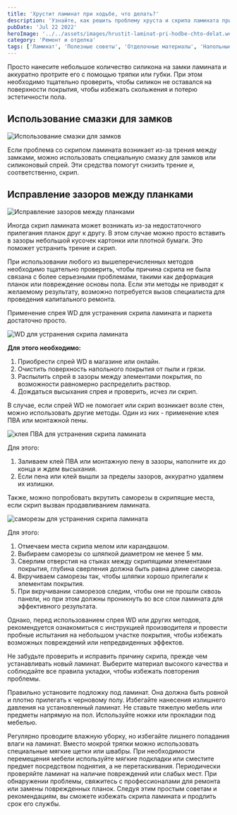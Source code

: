 ```yaml
---
title: 'Хрустит ламинат при ходьбе, что делать?'
description: 'Узнайте, как решить проблему хруста и скрипа ламината при ходьбе. Статья предлагает методы определения причин и эффективные способы избавления от неприятных звуков. Также она обсуждает диагностику проблемы, самостоятельные решения, профилактику и случаи, когда лучше обратиться к профессионалам.'
pubDate: 'Jul 22 2022'
heroImage: '../../assets/images/hrustit-laminat-pri-hodbe-chto-delat.webp'
category: 'Ремонт и отделка'
tags: ['Ламинат', 'Полезные советы', 'Отделочные материалы', 'Напольные покрытия']
---
```



Просто нанесите небольшое количество силикона на замки ламината и аккуратно протрите его с помощью тряпки или губки. При этом необходимо тщательно проверить, чтобы силикон не оставался на поверхности покрытия, чтобы избежать скольжения и потерю эстетичности пола.

## Использование смазки для замков

<Image src={img1} quality='high' alt='Использование смазки для замков' />

Если проблема со скрипом ламината возникает из-за трения между замками, можно использовать специальную смазку для замков или силиконовый спрей. Эти средства помогут снизить трение и, соответственно, скрип.

## Исправление зазоров между планками

<Image src={img2} quality='high' alt='Исправление зазоров между планками' />

Иногда скрип ламината может возникать из-за недостаточного прилегания планок друг к другу. В этом случае можно просто вставить в зазоры небольшой кусочек картонки или плотной бумаги. Это поможет устранить трение и скрип.

При использовании любого из вышеперечисленных методов необходимо тщательно проверить, чтобы причина скрипа не была связана с более серьезными проблемами, такими как деформация планок или повреждение основы пола. Если эти методы не приводят к желаемому результату, возможно потребуется вызов специалиста для проведения капитального ремонта.

Применение спрея WD для устранения скрипа ламината и паркета достаточно просто.

<Image src={img3} quality='high' alt='WD для устранения скрипа ламината' />

**Для этого необходимо:**

1. Приобрести спрей WD в магазине или онлайн.
2. Очистить поверхность напольного покрытия от пыли и грязи.
3. Распылить спрей в зазоры между элементами покрытия, по возможности равномерно распределить раствор.
4. Дождаться высыхания спрея и проверить, исчез ли скрип.

В случае, если спрей WD не помогает или скрип возникает возле стен, можно использовать другие методы. Один из них - применение клея ПВА или монтажной пены.

<Image src={img4} quality='high' alt='клея ПВА для устранения скрипа ламината' />

Для этого:

1. Заливаем клей ПВА или монтажную пену в зазоры, наполните их до конца и ждем высыхания.
2. Если пена или клей вышли за пределы зазоров, аккуратно удаляем их излишки.

Также, можно попробовать вкрутить саморезы в скрипящие места, если скрип вызван продавливанием ламината.

<Image src={img5} quality='high' alt='саморезы для устранения скрипа ламината' />

Для этого:

1. Отмечаем места скрипа мелом или карандашом.
2. Выбираем саморезы со шляпкой диаметром не менее 5 мм.
3. Сверлим отверстия на стыках между скрипящими элементами покрытия, глубина сверления должна быть равна длине самореза.
4. Вкручиваем саморезы так, чтобы шляпки хорошо прилегали к элементам покрытия.
5. При вкручивании саморезов следим, чтобы они не прошли сквозь панели, но при этом должны проникнуть во все слои ламината для эффективного результата.

Однако, перед использованием спрея WD или других методов, рекомендуется ознакомиться с инструкцией производителя и провести пробные испытания на небольшом участке покрытия, чтобы избежать возможных повреждений или непредвиденных эффектов.

Не забудьте проверить и исправить причину скрипа, прежде чем устанавливать новый ламинат. Выберите материал высокого качества и соблюдайте все правила укладки, чтобы избежать повторения проблемы.

Правильно установите подложку под ламинат. Она должна быть ровной и плотно прилегать к черновому полу. Избегайте нанесения излишнего давления на установленный ламинат. Не ставьте тяжелую мебель или предметы напрямую на пол. Используйте ножки или прокладки под мебелью.

Регулярно проводите влажную уборку, но избегайте лишнего попадания влаги на ламинат. Вместо мокрой тряпки можно использовать специальные мягкие щетки или швабры. При необходимости перемещения мебели используйте мягкие подкладки или сместите предмет посредством поднятия, а не перетаскивания. Периодически проверяйте ламинат на наличие повреждений или слабых мест. При обнаружении проблемы, свяжитесь с профессионалами для ремонта или замены поврежденных планок. Следуя этим простым советам и рекомендациям, вы сможете избежать скрипа ламината и продлить срок его службы.
